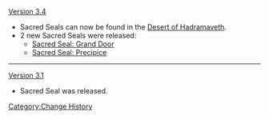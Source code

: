 [[Version 3.4]]
* Sacred Seals can now be found in the [[Desert of Hadramaveth]].
* 2 new Sacred Seals were released:
** [[Sacred Seal: Grand Door]]
** [[Sacred Seal: Precipice]]
----
[[Version 3.1]]
* Sacred Seal was released.
<noinclude>[[Category:Change History]]</noinclude>